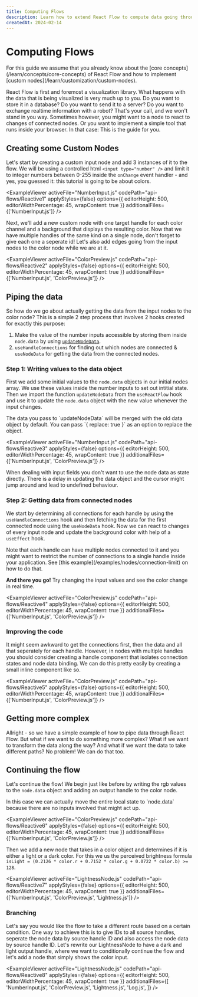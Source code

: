 ```yaml
---
title: Computing Flows
description: Learn how to extend React Flow to compute data going through flowgraphs.
createdAt: 2024-02-14
---
```


# Computing Flows


<Callout type="info">
  For this guide we assume that you already know about the [core
  concepts](/learn/concepts/core-concepts) of React Flow and how to implement
  [custom nodes](/learn/customization/custom-nodes).
</Callout>

React Flow is first and foremost a visualization library. What happens with the data that is being visualized is very much up to you. Do you want to store it in a database? Do you want to send it to a server? Do you want to exchange realtime information with a robot? That's your call, and we won't stand in you way.
Sometimes however, you might want to a node to react to changes of connected nodes. Or you want to implement a simple tool that runs inside your browser. In that case: This is the guide for you.

## Creating some Custom Nodes

Let's start by creating a custom input node and add 3 instances of it to the flow. We will be using a controlled html `<input type="number" />` and limit it to integer numbers between 0-255 inside the `onChange` event handler - and yes, you guessed it: this tutorial is going to be about colors.


<ExampleViewer
  activeFile="NumberInput.js"
  codePath="api-flows/Reactive1"
  applyStyles={false}
  options={{ editorHeight: 500, editorWidthPercentage: 45, wrapContent: true }}
  additionalFiles={['NumberInput.js']}
/>

Next, we'll add a new custom node with one target handle for each color channel and a background that displays the resulting color. Now that we have multiple handles of the same kind on a single node, don't forget to give each one a seperate id! Let's also add edges going from the input nodes to the color node while we are at it.

<ExampleViewer
  activeFile="ColorPreview.js"
  codePath="api-flows/Reactive2"
  applyStyles={false}
  options={{ editorHeight: 500, editorWidthPercentage: 45, wrapContent: true }}
  additionalFiles={['NumberInput.js', 'ColorPreview.js']}
/>

## Piping the data

So how do we go about actually getting the data from the input nodes to the color node? This is a simple 2 step process that involves 2 hooks created for exactly this purpose:

1. Make the value of the number inputs accessible by storing them inside `node.data` by using [`updateNodeData`](/api-reference/types/react-flow-instance#update-node-data).
2. `useHandleConnections` for finding out which nodes are connected & `useNodeData` for getting the data from the connected nodes.

### Step 1: Writing values to the data object

First we add some initial values to the `node.data` objects in our initial nodes array. We use these values inside the number inputs to set out intitial state.
Then we import the function `updateNodeData` from the `useReactFlow` hook and use it to update the `node.data` object with the new value whenever the input changes.

<Callout type="info">
The data you pass to `updateNodeData` will be merged with the old data object by default. You can pass `{ replace: true }` as an option to replace the object.
</Callout>

<ExampleViewer
  activeFile="NumberInput.js"
  codePath="api-flows/Reactive3"
  applyStyles={false}
  options={{ editorHeight: 500, editorWidthPercentage: 45, wrapContent: true }}
  additionalFiles={['NumberInput.js', 'ColorPreview.js']}
/>

<Callout type="warning">
  When dealing with input fields you don't want to use the node data as state
  directly. There is a delay in updating the data object and the cursor might
  jump around and lead to undefined behaviour.
</Callout>

### Step 2: Getting data from connected nodes

We start by determining all connections for each handle by using the `useHandleConnections` hook and then fetching the data for the first connected node using the `useNodeData` hook.
Now we can react to changes of every input node and update the background color with help of a `useEffect` hook.

<Callout type="info">
  Note that each handle can have multiple nodes connected to it and you might
  want to restrict the number of connections to a single handle inside your
  application. See [this example](/examples/nodes/connection-limit) on how to do
  that.
</Callout>

<b>And there you go!</b> Try changing the input values and see the color change in
real time.

<ExampleViewer
  activeFile="ColorPreview.js"
  codePath="api-flows/Reactive4"
  applyStyles={false}
  options={{ editorHeight: 500, editorWidthPercentage: 45, wrapContent: true }}
  additionalFiles={['NumberInput.js', 'ColorPreview.js']}
/>

### Improving the code

It might seem awkward to get the connections first, then the data and all that
seperately for each handle. However, in nodes with multiple handles you should consider creating
a handle component that isolates connection states and node data binding. We can do this pretty easily by creating a small inline component like so.

<ExampleViewer
  activeFile="ColorPreview.js"
  codePath="api-flows/Reactive5"
  applyStyles={false}
  options={{ editorHeight: 500, editorWidthPercentage: 45, wrapContent: true }}
  additionalFiles={['NumberInput.js', 'ColorPreview.js']}
/>

## Getting more complex

Allright - so we have a simple example of how to pipe data through React Flow. But what if we want to do something more complex? What if we want to transform the data along the way?
And what if we want the data to take different paths? No problem! We can do that too.

## Continuing the flow

Let's continue the flow! We begin just like before by writing the rgb values to the `node.data` object and adding an output handle to the color node.

<Callout type="info">
  In this case we can actually move the entire local state to `node.data`
  because there are no inputs involved that might act up.
</Callout>

<ExampleViewer
  activeFile="ColorPreview.js"
  codePath="api-flows/Reactive6"
  applyStyles={false}
  options={{ editorHeight: 500, editorWidthPercentage: 45, wrapContent: true }}
  additionalFiles={['NumberInput.js', 'ColorPreview.js']}
/>

Then we add a new node that takes in a color object and determines if it is either a light or a dark color. For this we us the perceived brightness formula `isLight = (0.2126 * color.r + 0.7152 * color.g + 0.0722 * color.b) >= 128`.

<ExampleViewer
  activeFile="LightnessNode.js"
  codePath="api-flows/Reactive7"
  applyStyles={false}
  options={{ editorHeight: 500, editorWidthPercentage: 45, wrapContent: true }}
  additionalFiles={['NumberInput.js', 'ColorPreview.js', 'Lightness.js']}
/>

### Branching

Let's say you would like the flow to take a different route based on a certain condition.
One way to achieve this is to give IDs to all source handles, seperate the node data by source handle ID and
also access the node data by source handle ID. Let's rewrite our LightnessNode to have a dark and light output handle,
where we want to conditionally continue the flow and let's add a node that simply shows the color input.

<ExampleViewer
  activeFile="LightnessNode.js"
  codePath="api-flows/Reactive8"
  applyStyles={false}
  options={{ editorHeight: 500, editorWidthPercentage: 45, wrapContent: true }}
  additionalFiles={[
    'NumberInput.js',
    'ColorPreview.js',
    'Lightness.js',
    'Log.js',
  ]}
/>
